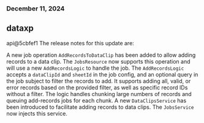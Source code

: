 ### December 11, 2024
## dataxp

api@5cbfef1
The release notes for this update are:

A new job operation `AddRecordsToDataClip` has been added to allow adding records to a data clip. The `JobsResource` now supports this operation and will use a new `AddRecordsLogic` to handle the job. The `AddRecordsLogic` accepts a `dataClipId` and `sheetId` in the job config, and an optional query in the job subject to filter the records to add. It supports adding all, valid, or error records based on the provided filter, as well as specific record IDs without a filter. The logic handles chunking large numbers of records and queuing add-records jobs for each chunk. A new `DataClipsService` has been introduced to facilitate adding records to data clips. The `JobsService` now injects this service.